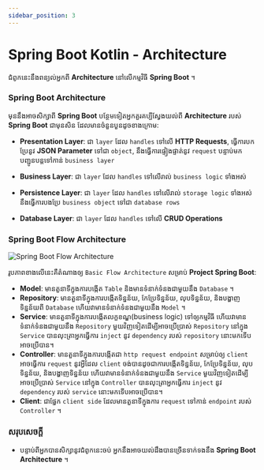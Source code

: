 ```yaml
---
sidebar_position: 3
---
```


# Spring Boot Kotlin - Architecture

ជំពូកនេះនឹងពន្យល់អ្នកពី **Architecture** នៅលើកម្មវិធី **Spring Boot** ។

### Spring Boot Architecture

មុននឹងអាចសិក្សាពី **Spring Boot** បន្ថែមទៀតអ្នកគួរគប្បីស្វែងយល់ពី **Architecture** របស់ **Spring Boot** ជាមុនសិន ដែលមានចំនួនបួនដូចខាងក្រោម:

- **Presentation Layer**: ជា `layer` ដែល `handles` ទៅលើ **HTTP Requests**, ធ្វើការបកប្រែនូវ **JSON Parameter** ទៅជា `object`, នឹងធ្វើការផ្ទៀងផ្ទាត់នូវ `request` បន្ទាប់មកបញ្ជូនបន្តទៅកាន់ `business layer`

- **Business Layer**: ជា `layer` ដែល `handles` ទៅលើរាល់ `business logic` ទាំងអស់

- **Persistence Layer**: ជា `layer` ដែល `handles` ទៅលើរាល់ `storage logic` ទាំងអស់នឹងធ្វើការបងប្រែ `business object` ទៅជា `database rows`

- **Database Layer**: ជា `layer` ដែល `handles` ទៅលើ **CRUD Operations**

### Spring Boot Flow Architecture

![Spring Boot Flow Architecture](/img/docs/springboot-flow-architecture.jpg)

រូបភាពខាងលើនេះគឺតំណាងឲ្យ `Basic Flow Architecture` សម្រាប់ **Project Spring Boot**:

- **Model**: មានតួនាទីក្នុងការបង្កើត `Table` និងមានទំនាក់ទំនងជាមួយនឹង `Database` ។
- **Repository**: មានតួនាទីក្នុងការបង្កើតទិន្នន័យ, កែប្រែទិន្នន័យ, លុបទិន្នន័យ, និងបង្ហាញទិន្នន័យពី `Database` ហើយវាមានទំនាក់ទំនងជាមួយនឹង `Model` ។
- **Service**: មានតួនាទីក្នុងការបង្កើតលក្ខខណ្ឌ(business logic) ទៅឲ្យកម្មវិធី ហើយវាមានទំនាក់ទំនងជាមួយនឹង `Repository` មួយវិញទៀតដើម្បីអាចប្រើប្រាស់ `Repository` នៅក្នុង `Service` បានលុះត្រាអ្នកធ្វើការ `inject` នូវ​ `dependency` របស់ `repository` នោះមកទើបអាចប្រើបាន។
- **Controller**: មានតួនាទីក្នុងការបង្កើតជា `http request endpoint` សម្រាប់ឲ្យ `client` អាចធ្វើការ `request` នូវអ្វីដែល `client` ចង់បានដូចជាការបង្កើតទិន្នន័យ, កែប្រែទិន្នន័យ, លុបទិន្នន័យ, និងបង្ហាញទិន្នន័យ ហើយវាមានទំនាក់ទំនងជាមួយនឹង `Service` មួយវិញទៀតដើម្បីអាចប្រើប្រាស់ `Service` នៅក្នុង `Controller` បានលុះត្រាអ្នកធ្វើការ `inject` នូវ​ `dependency` របស់ `service` នោះមកទើបអាចប្រើបាន។
- **Client**: ជាផ្នែក `client side` ដែលមានតួនាទីក្នុងការ `request` ទៅកាន់ `endpoint` របស់ `Controller` ។

### សរុបសេចក្តី

- បន្ទាប់ពីអ្នកបានសិក្សានូវជំពូកនេះចប់ អ្នកនឹងអាចយល់ដឹងបានច្រើនទាក់ទងនឹង **Spring Boot Architecture** ។